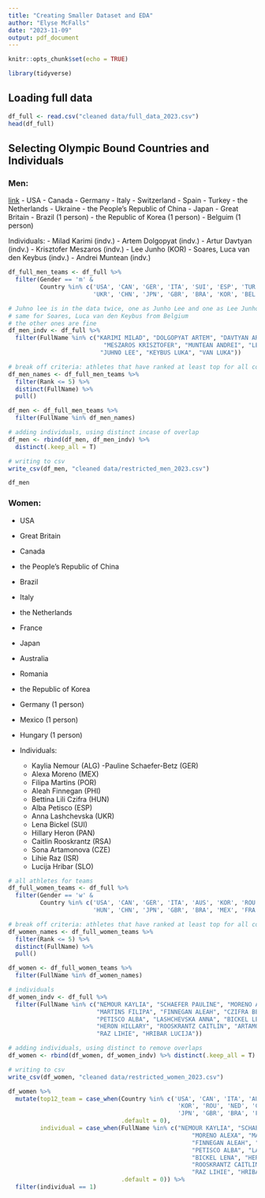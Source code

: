 ```yaml
---
title: "Creating Smaller Dataset and EDA"
author: "Elyse McFalls"
date: "2023-11-09"
output: pdf_document
---
```


```r
knitr::opts_chunk$set(echo = TRUE)
```

```r
library(tidyverse)
```


## Loading full data

```r
df_full <- read.csv("cleaned data/full_data_2023.csv")
head(df_full)
```

## Selecting Olympic Bound Countries and Individuals

### Men:

[link](https://www.gymnastics.sport/site/news/displaynews.php?urlNews=3989229#:~:text=The%20Paris%202024%20Olympic%20team%20tableau%20is,decide%20the%20destination%20of%20the%20Olympic%20medals)
- USA
- Canada
- Germany
- Italy
- Switzerland
- Spain
- Turkey
- the Netherlands
- Ukraine
- the People's Republic of China
- Japan
- Great Britain
- Brazil (1 person)
- the Republic of Korea (1 person)
- Belguim (1 person)

Individuals:
- Milad Karimi (indv.)
- Artem Dolgopyat (indv.)
- Artur Davtyan (indv.)
- Krisztofer Meszaros (indv.)
- Lee Junho (KOR)
- Soares, Luca van den Keybus (indv.)
- Andrei Muntean (indv.)

```r
df_full_men_teams <- df_full %>%
  filter(Gender == 'm' &
         Country %in% c('USA', 'CAN', 'GER', 'ITA', 'SUI', 'ESP', 'TUR', 'NED', 
                        'UKR', 'CHN', 'JPN', 'GBR', 'BRA', 'KOR', 'BEL')) 
```

```r
# Juhno lee is in the data twice, one as Junho Lee and one as Lee Junho
# same for Soares, Luca van den Keybus from Belgium 
# the other ones are fine
df_men_indv <- df_full %>%
  filter(FullName %in% c("KARIMI MILAD", "DOLGOPYAT ARTEM", "DAVTYAN ARTUR",
                           "MESZAROS KRISZTOFER", "MUNTEAN ANDREI", "LEE JUHNO", 
                          "JUHNO LEE", "KEYBUS LUKA", "VAN LUKA"))
```


```r
# break off criteria: athletes that have ranked at least top for all countries
df_men_names <- df_full_men_teams %>%
  filter(Rank <= 5) %>%
  distinct(FullName) %>%
  pull()

df_men <- df_full_men_teams %>%
  filter(FullName %in% df_men_names)
```


```r
# adding individuals, using distinct incase of overlap 
df_men <- rbind(df_men, df_men_indv) %>%
  distinct(.keep_all = T)
```

```r
# writing to csv
write_csv(df_men, "cleaned data/restricted_men_2023.csv")
```

```r
df_men
```


### Women:

- USA
- Great Britain
- Canada
- the People's Republic of China
- Brazil 
- Italy
- the Netherlands
- France
- Japan
- Australia
- Romania
- the Republic of Korea 
- Germany (1 person)
- Mexico (1 person)
- Hungary (1 person)

- Individuals:
  - Kaylia Nemour (ALG)
  -Pauline Schaefer-Betz (GER)
  - Alexa Moreno (MEX)
  - Filipa Martins (POR)
  - Aleah Finnegan (PHI)
  - Bettina Lili Czifra (HUN)
  - Alba Petisco (ESP)
  - Anna Lashchevska (UKR)
  - Lena Bickel (SUI)
  - Hillary Heron (PAN)
  - Caitlin Rooskrantz (RSA)
  - Sona Artamonova (CZE)
  - Lihie Raz (ISR)
  - Lucija Hribar (SLO)
  


  
```r
# all athletes for teams
df_full_women_teams <- df_full %>%
  filter(Gender == 'w' &
         Country %in% c('USA', 'CAN', 'GER', 'ITA', 'AUS', 'KOR', 'ROU', 'NED', 
                        'HUN', 'CHN', 'JPN', 'GBR', 'BRA', 'MEX', 'FRA'))
```

```r
# break off criteria: athletes that have ranked at least top for all countries
df_women_names <- df_full_women_teams %>%
  filter(Rank <= 5) %>%
  distinct(FullName) %>%
  pull()

df_women <- df_full_women_teams %>%
  filter(FullName %in% df_women_names)
```


```r
# individuals 
df_women_indv <- df_full %>%
  filter(FullName %in% c("NEMOUR KAYLIA", "SCHAEFER PAULINE", "MORENO ALEXA",
                         "MARTINS FILIPA", "FINNEGAN ALEAH", "CZIFRA BETTINA",
                         "PETISCO ALBA", "LASHCHEVSKA ANNA", "BICKEL LENA",
                         "HERON HILLARY", "ROOSKRANTZ CAITLIN", "ARTAMONOVA SONA",
                         "RAZ LIHIE", "HRIBAR LUCIJA"))
```


```r
# adding individuals, using distinct to remove overlaps 
df_women <- rbind(df_women, df_women_indv) %>% distinct(.keep_all = T)
```

```r
# writing to csv
write_csv(df_women, "cleaned data/restricted_women_2023.csv")
```


```r
df_women %>%
  mutate(top12_team = case_when(Country %in% c('USA', 'CAN', 'ITA', 'AUS', 
                                                'KOR', 'ROU', 'NED', 'CHN', 
                                                'JPN', 'GBR', 'BRA', 'FRA') ~ 1,
                                .default = 0),
         individual = case_when(FullName %in% c("NEMOUR KAYLIA", "SCHAEFER PAULINE", 
                                                    "MORENO ALEXA", "MARTINS FILIPA", 
                                                    "FINNEGAN ALEAH", "CZIFRA BETTINA", 
                                                    "PETISCO ALBA", "LASHCHEVSKA ANNA", 
                                                    "BICKEL LENA", "HERON HILLARY", 
                                                    "ROOSKRANTZ CAITLIN", "ARTAMONOVA SONA", 
                                                    "RAZ LIHIE", "HRIBAR LUCIJA") ~ 1,
                                .default = 0)) %>%
  filter(individual == 1)
```


